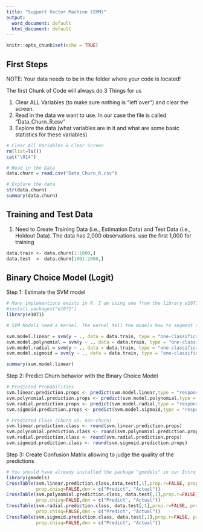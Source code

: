 ```yaml
---
title: "Support Vector Machine (SVM)"
output:
  word_document: default
  html_document: default
---
```


```r
knitr::opts_chunk$set(echo = TRUE)
```

## First Steps 

NOTE: Your data needs to be in the folder where your code is located!

The first Chunk of Code will always do 3 Things for us

1) Clear ALL Variables (to make sure nothing is "left over") and clear the      screen. 
2) Read in the data we want to use. In our case the file is called              "Data_Churn_R.csv"
3) Explore the data (what variables are in it and what are some basic           statistics for these variables)

```r

# Clear All Variables & Clear Screen
rm(list=ls())
cat("\014")

# Read in the Data
data.churn = read.csv("Data_Churn_R.csv")

# Explore the data
str(data.churn)
summary(data.churn)
```

## Training and Test Data 

1) Need to Create Training Data (i.e., Estimation Data) and Test Data (i.e., Holdout Data). The data has 2,000 observations. use the first 1,000 for training

```r

data.train <- data.churn[1:1000,]
data.test  <- data.churn[1001:2000,]
```

## Binary Choice Model (Logit)

Step 1: Estimate the SVM model 

```r
# Many implemantions exists in R. I am using one from the library e1071
#install.packages("e1071")
library(e1071)

# SVM Models need a kernel. The kernel tell the models how to segment the feature space. The kernels for the package are: linear, polynomial, radial and sigmoid.

svm.model.linear = svm(y ~ ., data = data.train, type = "one-classification",kernel = "linear")
svm.model.polynomial = svm(y ~ ., data = data.train, type = "one-classification",kernel = "polynomial")
svm.model.radial = svm(y ~ ., data = data.train, type = "one-classification",kernel = "radial")
svm.model.sigmoid = svm(y ~ ., data = data.train, type = "one-classification",kernel = "sigmoid")

summary(svm.model.linear)

```

Step 2: Predict Churn behavior with the Binary Choice Model

```r
# Predicted Probabilities
svm.linear.prediction.props <- predict(svm.model.linear,type = "response",data= data.test)
svm.polynomial.prediction.props <- predict(svm.model.polynomial,type = "response",data= data.test)
svm.radial.prediction.props <- predict(svm.model.radial,type = "response",data= data.test)
svm.sigmoid.prediction.props <- predict(svm.model.sigmoid,type = "response",data= data.test)

# Predicted Class (Churn vs. non-churn)
svm.linear.prediction.class <- round(svm.linear.prediction.props)
svm.polynomial.prediction.class <- round(svm.polynomial.prediction.props)
svm.radial.prediction.class <- round(svm.radial.prediction.props)
svm.sigmoid.prediction.class <- round(svm.sigmoid.prediction.props)

```

Step 3: Create Confusion Matrix allowing to judge the quality of the predictions

```r
# You should have already installed the package "gmodels" in our Intro_R code
library(gmodels)
CrossTable(svm.linear.prediction.class,data.test[,1],prop.r=FALSE, prop.c=FALSE,prop.t=FALSE,
           prop.chisq=FALSE,dnn = c("Predict", "Actual"))
CrossTable(svm.polynomial.prediction.class, data.test[,1],prop.r=FALSE, prop.c=FALSE,prop.t=FALSE,
           prop.chisq=FALSE,dnn = c("Predict", "Actual"))
CrossTable(svm.radial.prediction.class, data.test[,1],prop.r=FALSE, prop.c=FALSE,prop.t=FALSE,
           prop.chisq=FALSE,dnn = c("Predict", "Actual"))
CrossTable(svm.sigmoid.prediction.class, data.test[,1],prop.r=FALSE, prop.c=FALSE,prop.t=FALSE,
           prop.chisq=FALSE,dnn = c("Predict", "Actual"))
```




